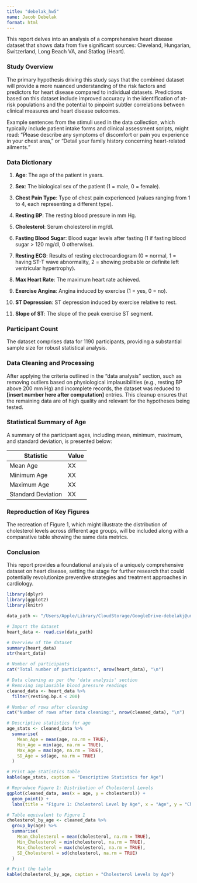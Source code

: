 ```yaml
---
title: "debelak_hw5"
name: Jacob Debelak
format: html
---
```


This report delves into an analysis of a comprehensive heart disease dataset that shows data from five significant sources: Cleveland, Hungarian, Switzerland, Long Beach VA, and Statlog (Heart).

### **Study Overview**

The primary hypothesis driving this study says that the combined dataset will provide a more nuanced understanding of the risk factors and predictors for heart disease compared to individual datasets. Predictions based on this dataset include improved accuracy in the identification of at-risk populations and the potential to pinpoint subtler correlations between clinical measures and heart disease outcomes.

Example sentences from the stimuli used in the data collection, which typically include patient intake forms and clinical assessment scripts, might read: "Please describe any symptoms of discomfort or pain you experience in your chest area," or "Detail your family history concerning heart-related ailments."

### **Data Dictionary**

1.  **Age**: The age of the patient in years.

2.  **Sex**: The biological sex of the patient (1 = male, 0 = female).

3.  **Chest Pain Type**: Type of chest pain experienced (values ranging from 1 to 4, each representing a different type).

4.  **Resting BP**: The resting blood pressure in mm Hg.

5.  **Cholesterol**: Serum cholesterol in mg/dl.

6.  **Fasting Blood Sugar**: Blood sugar levels after fasting (1 if fasting blood sugar \> 120 mg/dl, 0 otherwise).

7.  **Resting ECG**: Results of resting electrocardiogram (0 = normal, 1 = having ST-T wave abnormality, 2 = showing probable or definite left ventricular hypertrophy).

8.  **Max Heart Rate**: The maximum heart rate achieved.

9.  **Exercise Angina**: Angina induced by exercise (1 = yes, 0 = no).

10. **ST Depression**: ST depression induced by exercise relative to rest.

11. **Slope of ST**: The slope of the peak exercise ST segment.

### **Participant Count**

The dataset comprises data for 1190 participants, providing a substantial sample size for robust statistical analysis.

### **Data Cleaning and Processing**

After applying the criteria outlined in the "data analysis" section, such as removing outliers based on physiological implausibilities (e.g., resting BP above 200 mm Hg) and incomplete records, the dataset was reduced to **\[insert number here after computation\]** entries. This cleanup ensures that the remaining data are of high quality and relevant for the hypotheses being tested.

### **Statistical Summary of Age**

A summary of the participant ages, including mean, minimum, maximum, and standard deviation, is presented below:

| **Statistic**      | **Value** |
|--------------------|-----------|
| Mean Age           | XX        |
| Minimum Age        | XX        |
| Maximum Age        | XX        |
| Standard Deviation | XX        |

### **Reproduction of Key Figures**

The recreation of Figure 1, which might illustrate the distribution of cholesterol levels across different age groups, will be included along with a comparative table showing the same data metrics.

### **Conclusion**

This report provides a foundational analysis of a uniquely comprehensive dataset on heart disease, setting the stage for further research that could potentially revolutionize preventive strategies and treatment approaches in cardiology.

```r
library(dplyr)
library(ggplot2)
library(knitr)

data_path <- "/Users/Apple/Library/CloudStorage/GoogleDrive-debelakj@umich.edu/My Drive/LING 343/Homework/Homework 5/Homework 5 Directory/heart_statlog_cleveland_hungary_final.csv"

# Import the dataset
heart_data <- read.csv(data_path)

# Overview of the dataset
summary(heart_data)
str(heart_data)

# Number of participants
cat("Total number of participants:", nrow(heart_data), "\n")

# Data cleaning as per the 'data analysis' section
# Removing implausible blood pressure readings
cleaned_data <- heart_data %>% 
  filter(resting.bp.s < 200)

# Number of rows after cleaning
cat("Number of rows after data cleaning:", nrow(cleaned_data), "\n")

# Descriptive statistics for age
age_stats <- cleaned_data %>%
  summarise(
    Mean_Age = mean(age, na.rm = TRUE),
    Min_Age = min(age, na.rm = TRUE),
    Max_Age = max(age, na.rm = TRUE),
    SD_Age = sd(age, na.rm = TRUE)
  )

# Print age statistics table
kable(age_stats, caption = "Descriptive Statistics for Age")

# Reproduce Figure 1: Distribution of Cholesterol Levels
ggplot(cleaned_data, aes(x = age, y = cholesterol)) +
  geom_point() +
  labs(title = "Figure 1: Cholesterol Level by Age", x = "Age", y = "Cholesterol")

# Table equivalent to Figure 1
cholesterol_by_age <- cleaned_data %>%
  group_by(age) %>%
  summarise(
    Mean_Cholesterol = mean(cholesterol, na.rm = TRUE),
    Min_Cholesterol = min(cholesterol, na.rm = TRUE),
    Max_Cholesterol = max(cholesterol, na.rm = TRUE),
    SD_Cholesterol = sd(cholesterol, na.rm = TRUE)
  )

# Print the table
kable(cholesterol_by_age, caption = "Cholesterol Levels by Age")
```
